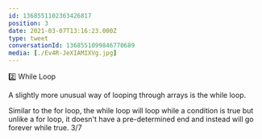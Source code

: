 ```yaml
---
id: 1368551102363426817
position: 3
date: 2021-03-07T13:16:23.000Z
type: tweet
conversationId: 1368551099846770689
media: [./Ev4R-JeXIAMIXVg.jpg]
---
```

2️⃣ While Loop

A slightly more unusual way of looping through arrays is the while loop. 

Similar to the for loop, the while loop will loop while a condition is true but unlike a for loop, it doesn't have a pre-determined end and instead will go forever while true. 3/7
